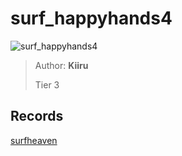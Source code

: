 
# surf_happyhands4

![surf_happyhands4](https://raw.githubusercontent.com/Sayt123/SurfMapPics/Maps-and-bonuses/csgo/surf_happyhands4.jpg)

> Author: **Kiiru**
>
> Tier 3

## Records

[surfheaven](https://surfheaven.eu/map/surf_happyhands4)
